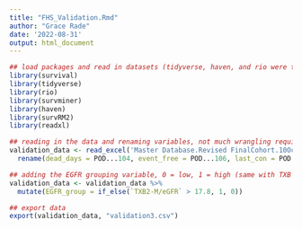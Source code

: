 ```yaml
---
title: "FHS_Validation.Rmd"
author: "Grace Rade"
date: '2022-08-31'
output: html_document
---
```

```r
## load packages and read in datasets (tidyverse, haven, and rio were the only packages that I actually needed for this)
library(survival)
library(tidyverse)
library(rio)
library(survminer)
library(haven)
library(survRM2)
library(readxl)

## reading in the data and renaming variables, not much wrangling required for this data
validation_data <- read_excel('Master Database.Revised FinalCohort.10Oct21.xlsx') %>% 
  rename(dead_days = POD...104, event_free = POD...106, last_con = POD...101, Event = 'Death/LVAD/Tx', TBX_group = 'TXB2-M Group') 

## adding the EGFR grouping variable, 0 = low, 1 = high (same with TXB group)
validation_data <- validation_data %>% 
  mutate(EGFR_group = if_else(`TXB2-M/eGFR` > 17.8, 1, 0))

## export data
export(validation_data, "validation3.csv")
```

